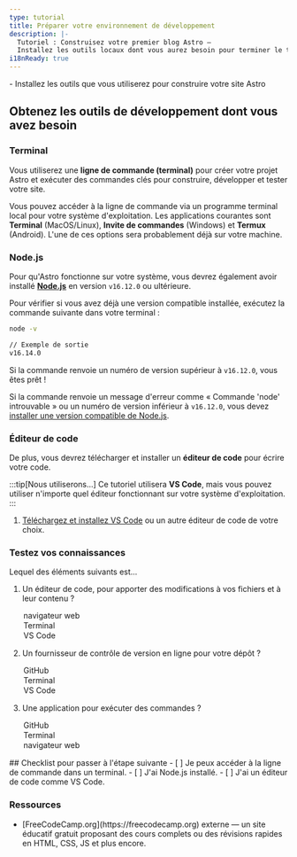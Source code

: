 ```yaml
---
type: tutorial
title: Préparer votre environnement de développement
description: |-
  Tutoriel : Construisez votre premier blog Astro —
  Installez les outils locaux dont vous aurez besoin pour terminer le tutoriel
i18nReady: true
---
```




<PreCheck>
  - Installez les outils que vous utiliserez pour construire votre site Astro
</PreCheck>

## Obtenez les outils de développement dont vous avez besoin

### Terminal

Vous utiliserez une **ligne de commande (terminal)** pour créer votre projet Astro et exécuter des commandes clés pour construire, développer et tester votre site.

Vous pouvez accéder à la ligne de commande via un programme terminal local pour votre système d'exploitation. Les applications courantes sont **Terminal** (MacOS/Linux), **Invite de commandes** (Windows) et **Termux** (Android). L'une de ces options sera probablement déjà sur votre machine.

### Node.js

Pour qu'Astro fonctionne sur votre système, vous devrez également avoir installé [**Node.js**](https://nodejs.org/fr/) en version `v16.12.0` ou ultérieure.

Pour vérifier si vous avez déjà une version compatible installée, exécutez la commande suivante dans votre terminal :

```sh
node -v

// Exemple de sortie
v16.14.0
```

Si la commande renvoie un numéro de version supérieur à `v16.12.0`, vous êtes prêt !

Si la commande renvoie un message d'erreur comme « Commande 'node' introuvable » ou un numéro de version inférieur à `v16.12.0`, vous devez [installer une version compatible de Node.js](https://docs.npmjs.com/downloading-and-installing-node-js-and-npm).

### Éditeur de code

De plus, vous devrez télécharger et installer un **éditeur de code** pour écrire votre code.

:::tip[Nous utiliserons...]
Ce tutoriel utilisera **VS Code**, mais vous pouvez utiliser n'importe quel éditeur fonctionnant sur votre système d'exploitation.
:::

1. [Téléchargez et installez VS Code](https://code.visualstudio.com/#alt-downloads) ou un autre éditeur de code de votre choix.




<Box icon="question-mark">

### Testez vos connaissances

Lequel des éléments suivants est...
1. Un éditeur de code, pour apporter des modifications à vos fichiers et à leur contenu ?

    <MultipleChoice>
      <Option>
        navigateur web
      </Option>
      <Option>
        Terminal
      </Option>
      <Option isCorrect>
        VS Code
      </Option>
    </MultipleChoice>

2. Un fournisseur de contrôle de version en ligne pour votre dépôt ?

    <MultipleChoice>
      <Option isCorrect>
        GitHub
      </Option>
      <Option>
        Terminal
      </Option>
      <Option>
        VS Code
      </Option>
    </MultipleChoice>

3. Une application pour exécuter des commandes ?
    <MultipleChoice>
      <Option>
        GitHub
      </Option>
      <Option isCorrect>
        Terminal
      </Option>
      <Option>
        navigateur web
      </Option>
    </MultipleChoice>

</Box>

<Box icon="check-list">
## Checklist pour passer à l'étape suivante

<Checklist>
- [ ] Je peux accéder à la ligne de commande dans un terminal.
- [ ] J'ai Node.js installé.
- [ ] J'ai un éditeur de code comme VS Code.
</Checklist>
</Box>


### Ressources

- <p>[FreeCodeCamp.org](https://freecodecamp.org) <Badge>externe</Badge> — un site éducatif gratuit proposant des cours complets ou des révisions rapides en HTML, CSS, JS et plus encore.</p>
